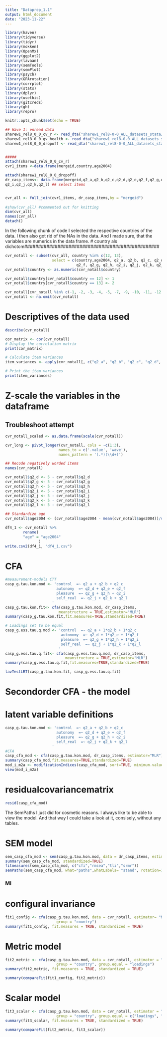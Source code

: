 ```yaml
---
title: "Dataprep_1.1"
output: html_document
date: "2023-11-22"
---
```

```r

library(haven)
library(tidyverse)
library(tidyr)
library(mokken)
library(OpenMx)
library(ggplot2)
library(lavaan)
library(semTools)
library(semPlot)
library(psych)
library(GPArotation)
library(corrplot)
library(stats)
library(dplyr)
library(usethis)
library(gitcreds)
library(gh)
library(repro)

```


```r
knitr::opts_chunk$set(echo = TRUE)

## Wave 1: enread data 
sharew1_rel8_0_0_cv_r <- read_dta("sharew1_rel8-0-0_ALL_datasets_stata/sharew1_rel8-0-0_cv_r.dta")
sharew1_rel8_0_0_gv_health <- read_dta("sharew1_rel8-0-0_ALL_datasets_stata/sharew1_rel8-0-0_gv_health.dta")
sharew1_rel8_0_0_dropoff <- read_dta("sharew1_rel8-0-0_ALL_datasets_stata/sharew1_rel8-0-0_dropoff.dta")


#####
attach(sharew1_rel8_0_0_cv_r)
cvr1_items <-data.frame(mergeid,country,age2004)

attach(sharew1_rel8_0_0_dropoff)
dr_casp_items<- data.frame(mergeid,q2_a,q2_b,q2_c,q2_d,q2_e,q2_f,q2_g,q2_h,
q2_i,q2_j,q2_k,q2_l) ## select items


cvr_all <- full_join(cvr1_items, dr_casp_items,by = "mergeid")
 
#show(cvr_all) #commented out for knitting 
dim(cvr_all)  
names(cvr_all)
detach()
```
In the following chunk of code I selected the respective countries of the data.
I then also got rid of the NAs in the data. And I made sure, that the variables 
are numerics in the data frame.
# country als dichotom#################################################
```r
cvr_notall <- subset(cvr_all, country %in% c(12, 13), 
                     select = c(country,age2004, q2_a, q2_b, q2_c, q2_d, q2_e, 
                                q2_f, q2_g, q2_h, q2_i, q2_j, q2_k, q2_l))
cvr_notall$country <- as.numeric(cvr_notall$country)

cvr_notall$country[cvr_notall$country == 12] <- 1
cvr_notall$country[cvr_notall$country == 13] <- 2

cvr_notall[cvr_notall %in% c(-1, -2, -3, -4, -5, -7, -9, -10, -11, -12, -13, -14, -15, -16)] <- NA
cvr_notall <- na.omit(cvr_notall)

```

# Descriptives of the data used
```r
describe(cvr_notall)

cor_matrix <- cor(cvr_notall)
# Display the correlation matrix
print(cor_matrix)

# Calculate item variances
item_variances <- apply(cvr_notall[, c("q2_a", "q2_b", "q2_c", "q2_d", "q2_e", "q2_f", "q2_g", "q2_h", "q2_i", "q2_j", "q2_k", "q2_l")], 2, var)

# Print the item variances
print(item_variances)
```

# Z-scale the variables in the dataframe
## Troubleshoot attempt
```r
cvr_notall_scaled <- as.data.frame(scale(cvr_notall))

```

```r
cvr_long <- pivot_longer(cvr_notall, cols = -c(1:3), 
                        names_to = c('.value', 'wave'), 
                        names_pattern = '(.*)(\\d+)')

```


```r
## Recode negatively worded items
names(cvr_notall)

cvr_notall$q2_d <- 5 - cvr_notall$q2_d
cvr_notall$q2_g <- 5 - cvr_notall$q2_g
cvr_notall$q2_h <- 5 - cvr_notall$q2_h
cvr_notall$q2_i <- 5 - cvr_notall$q2_i
cvr_notall$q2_j <- 5 - cvr_notall$q2_j
cvr_notall$q2_k <- 5 - cvr_notall$q2_k
cvr_notall$q2_l <- 5 - cvr_notall$q2_l

## Standardize age
cvr_notall$age2004 <- (cvr_notall$age2004 - mean(cvr_notall$age2004))/sd(cvr_notall$age2004)

```
```r
df4_1 <- cvr_notall %>% 
        rename(
        "age" = "age2004"
               ) 
write.csv2(df4_1, "df4_1.csv")
```


# CFA
```r
#measurement-models CTT
casp_g.tau.kon.mod <- 'control  =~ q2_a + q2_b + q2_c
                       autonomy  =~ q2_d + q2_e + q2_f
                       pleasure  =~ q2_g + q2_h + q2_i
                       self_real  =~ q2_j + q2_k + q2_l
                     '
casp_g.tau.kon.fit<- cfa(casp_g.tau.kon.mod, dr_casp_items,
                        meanstructure = TRUE,estimator="MLR")
summary(casp_g.tau.kon.fit,fit.measures=TRUE,standardized=TRUE)

# Loadings set to be equal
casp_g.ess.tau.q.mod <- 'control  =~ q2_a + 1*q2_b + 1*q2_c
                         autonomy  =~ q2_d + 1*q2_e + 1*q2_f
                         pleasure  =~ q2_g + 1*q2_h + 1*q2_i
                         self_real  =~ q2_j + 1*q2_k + 1*q2_l
                        '
casp_g.ess.tau.q.fit<- cfa(casp_g.ess.tau.q.mod, dr_casp_items,
                           meanstructure = TRUE,estimator="MLR")
summary(casp_g.ess.tau.q.fit,fit.measures=TRUE,standardized=TRUE)

lavTestLRT(casp_g.tau.kon.fit, casp_g.ess.tau.q.fit)

```

# Secondorder CFA - the model
# latent variable definitions
```r
casp_g.tau.kon.mod <- 'control  =~ q2_a + q2_b + q2_c
                       autonomy  =~ q2_d + q2_e + q2_f
                       pleasure  =~ q2_g + q2_h + q2_i
                       self_real  =~ q2_j + q2_k + q2_l
                     '
#CFA
casp_cfa_mod <- cfa(casp_g.tau.kon.mod, dr_casp_items, estimator="MLR") 
summary(casp_cfa_mod,fit.measures=TRUE,standardized=TRUE)
mod_i_m2a <- modificationIndices(casp_cfa_mod, sort=TRUE, minimum.value = 3)
view(mod_i_m2a)
```

# residualcovariancematrix
```r
resid(casp_cfa_mod)
```

The SemPaths I just did for cosmetic reasons. I always like to be able to view 
the model. And that way I could take a look at it, consisely, without any 
tables.

# SEM model
```r
sem_casp_cfa_mod <- sem(casp_g.tau.kon.mod, data = dr_casp_items, estimator= "mlr")
summary(sem_casp_cfa_mod, standardized=TRUE)
fitmeasures(sem_casp_cfa_mod, c("cfi","rmsea","tli","srmr"))
semPaths(sem_casp_cfa_mod, what="paths",whatLabels= "stand", rotation=1)

```

### MI
# configural invariance
```r
fit1_config <- cfa(casp_g.tau.kon.mod, data = cvr_notall, estimator= "MLR",
                       group = "country")
summary(fit1_config, fit.measures = TRUE, standardized = TRUE)
```

# Metric model
```r
fit2_metric <- cfa(casp_g.tau.kon.mod, data = cvr_notall, estimator = "MLR",
                       group = "country", group.equal = "loadings")
summary(fit2_metric, fit.measures = TRUE, standardized = TRUE)

summary(compareFit(fit1_config, fit2_metric))
```

# Scalar model
```r
fit3_scalar <- cfa(casp_g.tau.kon.mod, data = cvr_notall, estimator = "MLR",
                       group = "country", group.equal = c("loadings", "intercepts"))
summary(fit3_scalar, fit.measures = TRUE, standardized = TRUE)

summary(compareFit(fit2_metric, fit3_scalar))
```